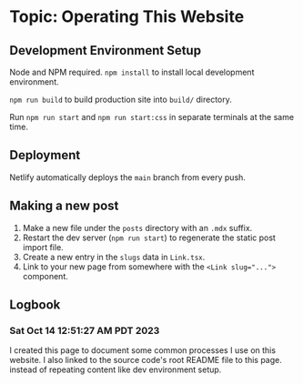 # Topic: Operating This Website

## Development Environment Setup

Node and NPM required. `npm install` to install local development environment.

`npm run build` to build production site into `build/` directory.

Run `npm run start` and `npm run start:css` in separate terminals at the same time.

## Deployment

Netlify automatically deploys the `main` branch from <GitHubLink /> every push.

## Making a new post

1. Make a new file under the `posts` directory with an `.mdx` suffix.
2. Restart the dev server (`npm run start`) to regenerate the static post import file.
3. Create a new entry in the `slugs` data in `Link.tsx`.
4. Link to your new page from somewhere with the `<Link slug="...">` component.

## Logbook

### Sat Oct 14 12:51:27 AM PDT 2023

I created this page to document some common processes I use on this website. I also linked to the source code's root README file to this page. instead of repeating content like dev environment setup.

